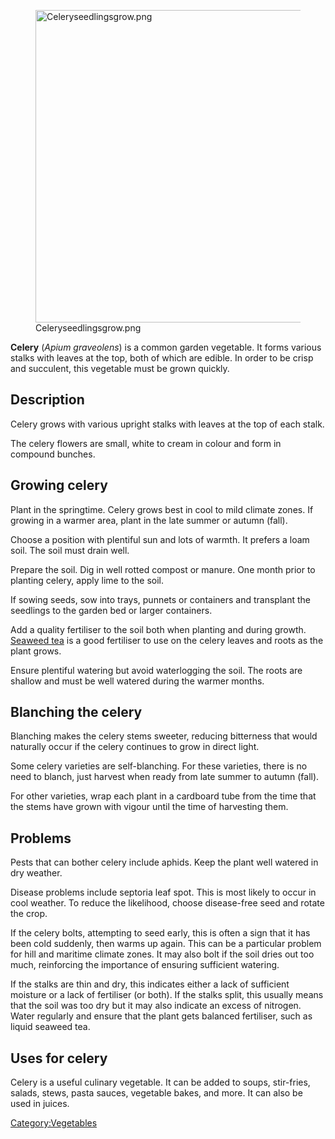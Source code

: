 [[File:Celeryseedlingsgrow.png|center|500px]]

'''Celery''' (''Apium graveolens'') is a common garden vegetable. It forms various stalks with leaves at the top, both of which are edible. In order to be crisp and succulent, this vegetable must be grown quickly.

== Description ==

Celery grows with various upright stalks with leaves at the top of each stalk.

The celery flowers are small, white to cream in colour and form in compound bunches.

== Growing celery ==

Plant in the springtime. Celery grows best in cool to mild climate zones. If growing in a warmer area, plant in the late summer or autumn (fall).

Choose a position with plentiful sun and lots of warmth. It prefers a loam soil. The soil must drain well.

Prepare the soil. Dig in well rotted compost or manure. One month prior to planting celery, apply lime to the soil.

If sowing seeds, sow into trays, punnets or containers and transplant the seedlings to the garden bed or larger containers.

Add a quality fertiliser to the soil both when planting and during growth. [[Seaweed tea]] is a good fertiliser to use on the celery leaves and roots as the plant grows.

Ensure plentiful watering but avoid waterlogging the soil. The roots are shallow and must be well watered during the warmer months.

== Blanching the celery ==

Blanching makes the celery stems sweeter, reducing bitterness that would naturally occur if the celery continues to grow in direct light.

Some celery varieties are self-blanching. For these varieties, there is no need to blanch, just harvest when ready from late summer to autumn (fall).

For other varieties, wrap each plant in a cardboard tube from the time that the stems have grown with vigour until the time of harvesting them.

== Problems ==

Pests that can bother celery include aphids. Keep the plant well watered in dry weather.

Disease problems include septoria leaf spot. This is most likely to occur in cool weather. To reduce the likelihood, choose disease-free seed and rotate the crop.

If the celery bolts, attempting to seed early, this is often a sign that it has been cold suddenly, then warms up again. This can be a particular problem for hill and maritime climate zones. It may also bolt if the soil dries out too much, reinforcing the importance of ensuring sufficient watering.

If the stalks are thin and dry, this indicates either a lack of sufficient moisture or a lack of fertiliser (or both). If the stalks split, this usually means that the soil was too dry but it may also indicate an excess of nitrogen. Water regularly and ensure that the plant gets balanced fertiliser, such as liquid seaweed tea.

== Uses for celery ==

Celery is a useful culinary vegetable. It can be added to soups, stir-fries, salads, stews, pasta sauces, vegetable bakes, and more. It can also be used in juices.


[[Category:Vegetables]]